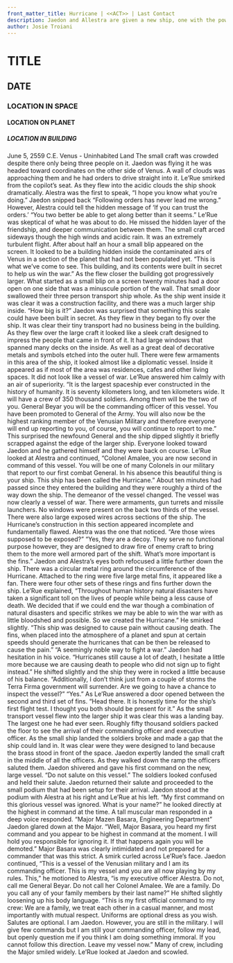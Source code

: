 ```yaml
---
front_matter_title: Hurricane | <<ACT>> | Last Contact
description: Jaedon and Allestra are given a new ship, one with the power to replicate catastrophic damage on Terra Firma
author: Josie Troiani
---
```

# TITLE

## DATE

### LOCATION IN SPACE

#### LOCATION ON PLANET

##### LOCATION IN BUILDING

June 5, 2559 C.E.
Venus - Uninhabited Land
The small craft was crowded despite there only being three people on it. Jaedon was flying it he was headed toward coordinates on the other side of Venus. A wall of clouds was approaching them and he had orders to drive straight into it. Le’Rue smirked from the copilot’s seat. As they flew into the acidic clouds the ship shook dramatically. Alestra was the first to speak, “I hope you know what you’re doing.”
Jaedon snipped back “Following orders has never lead me wrong.” However, Alestra could tell the hidden message of ‘If you can trust the orders.’
“You two better be able to get along better than it seems.” Le’Rue was skeptical of what he was about to do. He missed the hidden layer of the friendship, and deeper communication between them. The small craft arced sideways though the high winds and acidic rain. It was an extremely turbulent flight.
After about half an hour a small blip appeared on the screen. It looked to be a building hidden inside the contaminated airs of Venus in a section of the planet that had not been populated yet. “This is what we’ve come to see. This building, and its contents were built in secret to help us win the war.” As the flew closer the building got progressively larger. What started as a small blip on a screen twenty minutes had a door open on one side that was a minuscule portion of the wall. That small door swallowed their three person transport ship whole.
As the ship went inside it was clear it was a construction facility, and there was a much larger ship inside. “How big is it?” Jaedon was surprised that something this scale could have been built in secret. As they flew in they began to fly over the ship. It was clear their tiny transport had no business being in the building. As they flew over the large craft it looked like a sleek craft designed to impress the people that came in front of it. It had large windows that spanned many decks on the inside. As well as a great deal of decorative metals and symbols etched into the outer hull. There were few armaments in this area of the ship, it looked almost like a diplomatic vessel. Inside it appeared as if most of the area was residences, cafes and other living spaces. It did not look like a vessel of war.
Le’Rue answered him calmly with an air of superiority. “It is the largest spaceship ever constructed in the history of humanity. It is seventy kilometers long, and ten kilometers wide. It will have a crew of 350 thousand soldiers. Among them will be the two of you. General Beyar you will be the commanding officer of this vessel. You have been promoted to General of the Army. You will also now be the highest ranking member of the Venusian Military and therefore everyone will end up reporting to you, of course, you will continue to report to me.” This surprised the newfound General and the ship dipped slightly it briefly scrapped against the edge of the larger ship. Everyone looked toward Jaedon and he gathered himself and they were back on course.
Le’Rue looked at Alestra and continued, “Colonel Amalee, you are now second in command of this vessel. You will be one of many Colonels in our military that report to our first combat General. In his absence this beautiful thing is your ship. This ship has been called the Hurricane.” About ten minutes had passed since they entered the building and they were roughly a third of the way down the ship. The demeanor of the vessel changed. The vessel was now clearly a vessel of war. There were armaments, gun turrets and missile launchers. No windows were present on the back two thirds of the vessel. There were also large exposed wires across sections of the ship. The Hurricane’s construction in this section appeared incomplete and fundamentally flawed. Alestra was the one that noticed. “Are those wires supposed to be exposed?”
“Yes, they are a decoy. They serve no functional purpose however, they are designed to draw fire of enemy craft to bring them to the more well armored part of the shift. What’s more important is the fins.” Jaedon and Alestra’s eyes both refocused a little further down the ship. There was a circular metal ring around the circumference of the Hurricane. Attached to the ring were five large metal fins, it appeared like a fan. There were four other sets of these rings and fins further down the ship.
Le’Rue explained, “Throughout human history natural disasters have taken a significant toll on the lives of people while being a less cause of death. We decided that if we could end the war though a combination of natural disasters and specific strikes we may be able to win the war with as little bloodshed and possible. So we created the Hurricane.” He smirked slightly. “This ship was designed to cause pain without causing death. The fins, when placed into the atmosphere of a planet and spun at certain speeds should generate the hurricanes that can be then be released to cause the pain.”
“A seemingly noble way to fight a war.” Jaedon had hesitation in his voice. “Hurricanes still cause a lot of death, I hesitate a little more because we are causing death to people who did not sign up to fight instead.” He shifted slightly and the ship they were in rocked a little because of his balance. “Additionally, I don’t think just from a couple of storms the Terra Firma government will surrender. Are we going to have a chance to inspect the vessel?”
“Yes.” As Le’Rue answered a door opened between the second and third set of fins. “Head there. It is honestly time for the ship’s first flight test. I thought you both should be present for it.” As the small transport vessel flew into the larger ship it was clear this was a landing bay. The largest one he had ever seen. Roughly fifty thousand soldiers packed the floor to see the arrival of their commanding officer and executive officer. As the small ship landed the soldiers broke and made a gap that the ship could land in. It was clear were they were designed to land because the brass stood in front of the space. Jaedon expertly landed the small craft in the middle of all the officers. As they walked down the ramp the officers saluted them. Jaedon shivered and gave his first command on the new, large vessel. “Do not salute on this vessel.” The soldiers looked confused and held their salute. Jaedon returned their salute and proceeded to the small podium that had been setup for their arrival.
Jaedon stood at the podium with Alestra at his right and Le’Rue at his left. “My first command on this glorious vessel was ignored. What is your name?” he looked directly at the highest in command at the time. A tall muscular man responded in a deep voice responded. “Major Mazen Basara, Engineering Department” Jaedon glared down at the Major. “Well, Major Basara, you heard my first command and you appear to be highest in command at the moment. I will hold you responsible for ignoring it. If that happens again you will be demoted.” Major Basara was clearly intimidated and not prepared for a commander that was this strict. A smirk curled across Le’Rue’s face. Jaedon continued, “This is a vessel of the Venusian military and I am its commanding officer. This is my vessel and you are all now playing by my rules. This,” he motioned to Alestra, “is my executive officer Alestra. Do not, call me General Beyar. Do not call her Colonel Amalee. We are a family. Do you call any of your family members by their last name?”
He shifted slightly loosening up his body language. “This is my first official command to my crew: We are a family, we treat each other in a casual manner, and most importantly with mutual respect. Uniforms are optional dress as you wish. Salutes are optional. I am Jaedon. However, you are still in the military. I will give few commands but I am still your commanding officer, follow my lead, but openly question me if you think I am doing something immoral. If you cannot follow this direction. Leave my vessel now.” Many of crew, including the Major smiled widely.
Le’Rue looked at Jaedon and scowled.
